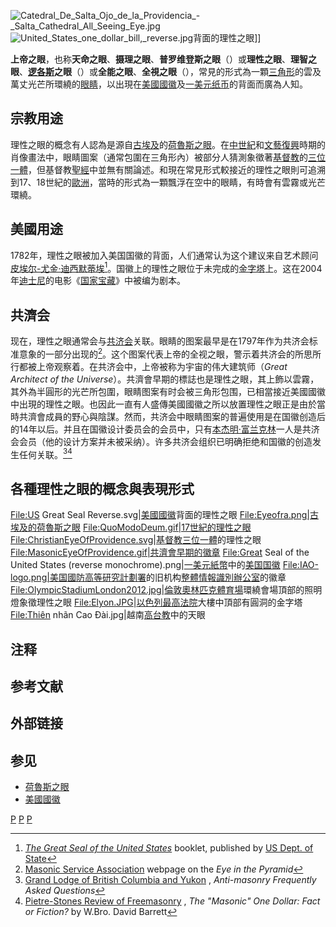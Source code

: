 {{多個問題|
{{original research|time=2013-05-2}}
{{expand|time=2013-05-2}}
{{refimprove|time=2013-05-2}}
}}
[[File:Catedral_De_Salta_Ojo_de_la_Providencia_-_Salta_Cathedral_All_Seeing_Eye.jpg|thumb]]
[[File:United_States_one_dollar_bill,_reverse.jpg|thumb]]背面的理性之眼]]

'''上帝之眼'''，也称'''天命之眼'''、'''摄理之眼'''、'''普罗维登斯之眼'''（{{lang-en|Eye of Providence}}）或'''理性之眼'''、'''理智之眼'''、'''[[逻各斯|逻各斯]]之眼'''（{{lang-en|Eye of Logos}}）或'''全能之眼'''、'''全視之眼'''（{{lang-en|All-seeing Eye}}），常見的形式為一顆[[三角形|三角形]]的雲及萬丈光芒所環繞的[[眼睛|眼睛]]，以出現在[[美國國徽|美國國徽]]及[[一美元纸币|一美元纸币]]的背面而廣為人知。

== 宗教用途 ==
理性之眼的概念有人認為是源自[[古埃及|古埃及]]的[[荷魯斯之眼|荷魯斯之眼]]。在[[中世紀|中世紀]]和[[文藝復興|文藝復興]]時期的肖像畫法中，眼睛圖案（通常包圍在三角形內）被部分人猜測象徵著[[基督教|基督教]]的[[三位一體|三位一體]]{{请求来源}}，但基督教[[聖經|聖經]]中並無有關論述。和現在常見形式較接近的理性之眼則可追溯到17、18世紀的[[歐洲|歐洲]]，當時的形式為一顆飄浮在空中的眼睛，有時會有雲霧或光芒環繞。

== 美國用途 ==
1782年，理性之眼被加入美国国徽的背面，人们通常认为这个建议来自艺术顾问[[皮埃尔-尤金·迪西默蒂埃|皮埃尔-尤金·迪西默蒂埃]]<ref name="GSUSbooklet">''[http://www.state.gov/documents/organization/27807.pdf The Great Seal of the United States] {{WebCite|url=https://www.webcitation.org/6Iuj2YD0i?url=http://www.state.gov/documents/organization/27807.pdf |date=20130816111613 |dateformat=iso }}'' booklet, published by [[United_States_Department_of_State|US Dept. of State]]</ref>。国徽上的理性之眼位于未完成的[[金字塔|金字塔]]上{{efn|[[美国国徽|美国国徽]]上的上帝之眼处在未完成的[[金字塔|金字塔]]之上，部分人认为这表明[[共济会|共济会]]影响着[[美国独立|美国建国]]。}}。这在2004年[[迪士尼|迪士尼]]的电影《[[驚天奪寶|国家宝藏]]》中被编为剧本。

== 共濟会 ==
现在，理性之眼通常会与[[共济会|共济会]]关联。眼睛的图案最早是在1797年作为共济会标准意象的一部分出现的<ref>[http://www.msana.com/eyeinpyramid.asp Masonic Service Association] {{Wayback|url=http://www.msana.com/eyeinpyramid.asp |date=20131115112010 }} webpage on the ''Eye in the Pyramid''</ref>。这个图案代表上帝的全视之眼，警示着共济会的所思所行都被上帝观察着。在共济会中，上帝被称为宇宙的伟大建筑师（''Great Architect of the Universe''）。共濟會早期的標誌也是理性之眼，其上飾以雲霧，其外為半圓形的光芒所包圍，眼睛图案有时会被三角形包围，已相當接近美國國徽中出現的理性之眼。也因此一直有人盛傳美國國徽之所以放置理性之眼正是由於當時共濟會成員的野心與陰謀。然而，共济会中眼睛图案的普遍使用是在国徽创造后的14年以后。并且在国徽设计委员会的会员中，只有[[本杰明·富兰克林|本杰明·富兰克林]]一人是共济会会员（他的设计方案并未被采纳）。许多共济会组织已明确拒绝和国徽的创造发生任何关联。<ref>[http://freemasonry.bcy.ca/anti-masonry/anti-masonry02.html#eye_pyramid Grand Lodge of British Columbia and Yukon] {{Wayback|url=http://freemasonry.bcy.ca/anti-masonry/anti-masonry02.html#eye_pyramid |date=20210815041841 }}, ''Anti-masonry Frequently Asked Questions''</ref><ref>[http://www.freemasons-freemasonry.com/masonic_dollar.html Pietre-Stones Review of Freemasonry] {{Wayback|url=http://www.freemasons-freemasonry.com/masonic_dollar.html |date=20131219114521 }}, ''The "Masonic" One Dollar: Fact or Fiction?'' by W.Bro. David Barrett</ref>

== 各種理性之眼的概念與表現形式 ==
<gallery>
File:US Great Seal Reverse.svg|[[美國國徽|美國國徽]]背面的理性之眼
File:Eyeofra.png|古埃及的[[荷魯斯之眼|荷魯斯之眼]]
File:QuoModoDeum.gif|17世紀的理性之眼
File:ChristianEyeOfProvidence.svg|[[基督教|基督教]][[三位一體|三位一體]]的理性之眼
File:MasonicEyeOfProvidence.gif|共濟會早期的[[徽章|徽章]]
File:Great Seal of the United States (reverse monochrome).png|[[一美元紙幣|一美元紙幣]]中的[[美国国徽|美国国徽]]
File:IAO-logo.png|美国[[國防高等研究計劃署|國防高等研究計劃署]]的旧机构[[整體情報識別辦公室|整體情報識別辦公室]]的徽章
File:OlympicStadiumLondon2012.jpg|[[倫敦奧林匹克體育場|倫敦奧林匹克體育場]]環繞會場頂部的照明燈象徵理性之眼
File:Elyon.JPG|[[以色列最高法院|以色列最高法院]]大樓中頂部有圓洞的金字塔
File:Thiên nhãn Cao Đài.jpg|越南[[高台教|高台教]]中的天眼
</gallery>

== 注释 ==
{{notelist|iger=}}

== 参考文献 ==
{{Reflist}}

== 外部链接 ==
{{Commons|Eye of Providence|理性之眼}}

== 参见 ==
* [[荷魯斯之眼|荷魯斯之眼]]
* [[美國國徽|美國國徽]]

[[Category:眼睛|P]]
[[Category:宗教象徵|P]]
[[Category:共济会|P]]